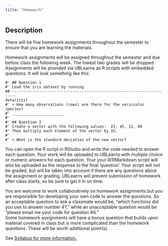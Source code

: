 ```yaml
---
title: "Homework"
---
```


## Description
There will be five homework assignments throughout the semester to ensure that you are learning the materials.  

Homework assignments will be assigned throughout the semester and due before class the following week.  The lowest two grades will be dropped.  Assignments will be provided via UBLearns as R scripts with embedded questions. It will look something like this:

```
#' ## Question 1
#' Load the iris dataset by running
## ------------------------------------------------------------------------
data(iris)
#' > How many observations (rows) are there for the versicolor species?
#' _______________________
#' 
#' ## Question 2
#' Create a vector with the following values:  23, 45, 12, 89 
#' Then multiply each element of the vector by 15.  
#' 
#' > What is the standard deviation of the new vector? 
```

You can open the R script in RStudio and write the code needed to answer each question.    Your work will be uploaded to UBLearns with multiple choice or numeric answers for each question.  Your your R/RMarkdown script will also be uploaded as the response to the final ‘question’.  Your script will not be graded, but will be taken into account if there are any questions about the assignment or grading.  UBLearns will prevent  submission of homework after class starts, so be sure to get it in on time.  

You are welcome to work collaboratively on homework assignments but you are responsible for developing your own code to answer the questions.  So an acceptable question to ask a classmate would be, “which functions did you use to answer number 4?,” while an unacceptable question would be “please email me your code for question #4.”    
Some homework assignments will have  a bonus question that builds upon material covered in class but is more complicated than the homework questions.  These will be worth additional point(s).  

See [Syllabus for more information.](Syllabus.html)  